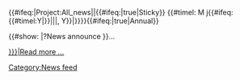 <includeonly><div class="news-item feed-{{#replace:{{lc:{{{4|}}}}}| |-}}">
<div class="news-item-header {{#replace:{{lc:{{{4|}}}}}| |-}} {{#ifeq:{{#show:{{{1|}}}|?Status}}|Active|is-active|}}">
;<span class="start-display-date {{#ifeq:{{{5|}}}|true|glyphicon glyphicon-pushpin|}}">{{#ifeq:{{FULLPAGENAME}}|Project:All_news||{{#ifeq:{{{5|}}}|true|<span class="news-type">Sticky</span>}} {{#timel: M j{{#ifeq:{{#timel:Y|{{{3|}}}}}|{{CURRENTYEAR}}||, Y}}|{{{3|}}}}}}}</span><span class="start-display-date {{#ifeq:{{{6|}}}|true|glyphicon glyphicon-time|}}">{{#ifeq:{{{6|}}}|true|<span class="news-type">Annual</span>}}</span> {{{2|}}} <span class="news-type">{{{4|}}}</span>
</div>
<div class="news-item-announce">
<p>{{#show: {{{1|}}}|?News announce }}...</p>
[[{{{1|}}}|Read more ...]]
</div>
</div></includeonly><noinclude>[[Category:News feed]]</noinclude>
